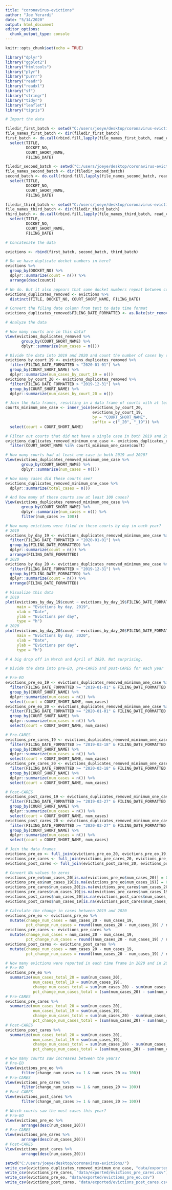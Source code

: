 ```yaml
---
title: "coronavirus-evictions"
author: "Joe Yerardi"
date: "5/14/2020"
output: html_document
editor_options: 
  chunk_output_type: console
---
```


```r
knitr::opts_chunk$set(echo = TRUE)
```

```r
library("dplyr")
library("ggplot2")
library("htmltools")
library("plyr")
library("purrr")
library("readr")
library("readxl")
library("sf")
library("stringr")
library("tidyr")
library("leaflet")
library("tigris")
```

```r
# Import the data

filedir_first_batch <- setwd("C:/users/joeye/desktop/coronavirus-evictions/data/westlaw_data_first_batch")
file_names_first_batch <- dir(filedir_first_batch)
first_batch <- do.call(rbind.fill,lapply(file_names_first_batch, read_csv)) %>% 
  select(TITLE,
         DOCKET_NO,
         COURT_SHORT_NAME,
         FILING_DATE)

filedir_second_batch <- setwd("C:/users/joeye/desktop/coronavirus-evictions/data/westlaw_data_second_batch")
file_names_second_batch <- dir(filedir_second_batch)
second_batch <- do.call(rbind.fill,lapply(file_names_second_batch, read_csv)) %>% 
  select(TITLE,
         DOCKET_NO,
         COURT_SHORT_NAME,
         FILING_DATE)

filedir_third_batch <- setwd("C:/users/joeye/desktop/coronavirus-evictions/data/westlaw_data_third_batch")
file_names_third_batch <- dir(filedir_third_batch)
third_batch <- do.call(rbind.fill,lapply(file_names_third_batch, read_csv)) %>% 
  select(TITLE,
         DOCKET_NO,
         COURT_SHORT_NAME,
         FILING_DATE)
```

```r
# Concatenate the data

evictions <- rbind(first_batch, second_batch, third_batch)
```

```r
# Do we have duplicate docket numbers in here?
evictions %>% 
  group_by(DOCKET_NO) %>% 
  dplyr::summarize(count = n()) %>% 
  arrange(desc(count))

# We do. But it also appears that some docket numbers repeat between courts so we'll need to look for duplicates in several columns.
evictions_duplicates_removed <- evictions %>% 
  distinct(TITLE, DOCKET_NO, COURT_SHORT_NAME, FILING_DATE)

# Convert the filing date column from text to date time format
evictions_duplicates_removed$FILING_DATE_FORMATTED <- as.Date(str_remove(evictions_duplicates_removed$FILING_DATE, ","), format = "%B%e%Y")
```

```r
# Analyze the data

# How many courts are in this data?
View(evictions_duplicates_removed %>% 
       group_by(COURT_SHORT_NAME) %>% 
       dplyr::summarize(num_cases = n()))

# Divide the data into 2019 and 2020 and count the number of cases by court
evictions_by_court_19 <- evictions_duplicates_removed %>% 
  filter(FILING_DATE_FORMATTED < "2020-01-01") %>% 
  group_by(COURT_SHORT_NAME) %>% 
  dplyr::summarize(num_cases_by_court_19 = n())
evictions_by_court_20 <- evictions_duplicates_removed %>% 
  filter(FILING_DATE_FORMATTED > "2019-12-31") %>% 
  group_by(COURT_SHORT_NAME) %>% 
  dplyr::summarize(num_cases_by_court_20 = n())

# Join the data frames, resulting in a data frame of courts with at least one case in both years
courts_minimum_one_case <- inner_join(evictions_by_court_20,
                                      evictions_by_court_19,
                                      by = "COURT_SHORT_NAME",
                                      suffix = c("_20", "_19")) %>% 
  select(court = COURT_SHORT_NAME)

# Filter out courts that did not have a single case in both 2019 and 2020
evictions_duplicates_removed_minimum_one_case <- evictions_duplicates_removed %>% 
  filter(COURT_SHORT_NAME %in% courts_minimum_one_case$court)

# How many courts had at least one case in both 2019 and 2020?
View(evictions_duplicates_removed_minimum_one_case %>% 
       group_by(COURT_SHORT_NAME) %>% 
       dplyr::summarize(num_cases = n()))

# How many cases did these courts see?
evictions_duplicates_removed_minimum_one_case %>% 
  dplyr::summarize(total_cases = n())

# And how many of these courts saw at least 100 cases?
View(evictions_duplicates_removed_minimum_one_case %>% 
       group_by(COURT_SHORT_NAME) %>% 
       dplyr::summarize(num_cases = n()) %>% 
       filter(num_cases >= 100))

# How many evictions were filed in these courts by day in each year?
# 2019
evictions_by_day_19 <- evictions_duplicates_removed_minimum_one_case %>% 
  filter(FILING_DATE_FORMATTED < "2020-01-01") %>% 
  group_by(FILING_DATE_FORMATTED) %>% 
  dplyr::summarize(count = n()) %>% 
  arrange(FILING_DATE_FORMATTED)
# 2020
evictions_by_day_20 <- evictions_duplicates_removed_minimum_one_case %>% 
  filter(FILING_DATE_FORMATTED > "2019-12-31") %>% 
  group_by(FILING_DATE_FORMATTED) %>% 
  dplyr::summarize(count = n()) %>% 
  arrange(FILING_DATE_FORMATTED)

# Visualize this data
# 2019
plot(evictions_by_day_19$count ~ evictions_by_day_19$FILING_DATE_FORMATTED,
     main = "Evictions by day, 2019",
     xlab = "Date",
     ylab = "Evictions per day",
     type = "h")
# 2020
plot(evictions_by_day_20$count ~ evictions_by_day_20$FILING_DATE_FORMATTED,
     main = "Evictions by day, 2020",
     xlab = "Date",
     ylab = "Evictions per day",
     type = "h")

# A big drop off in March and April of 2020. Not surprising.

# Divide the data into pre-EO, pre-CARES and post-CARES for each year

# Pre-EO
evictions_pre_eo_19 <- evictions_duplicates_removed_minimum_one_case %>% 
  filter(FILING_DATE_FORMATTED >= "2019-01-01" & FILING_DATE_FORMATTED <= "2019-03-17") %>% 
  group_by(COURT_SHORT_NAME) %>% 
  dplyr::summarize(num_cases = n()) %>% 
  select(court = COURT_SHORT_NAME, num_cases)
evictions_pre_eo_20 <- evictions_duplicates_removed_minimum_one_case %>% 
  filter(FILING_DATE_FORMATTED >= "2020-01-01" & FILING_DATE_FORMATTED <= "2020-03-17") %>% 
  group_by(COURT_SHORT_NAME) %>% 
  dplyr::summarize(num_cases = n()) %>% 
  select(court = COURT_SHORT_NAME, num_cases)

# Pre-CARES
evictions_pre_cares_19 <- evictions_duplicates_removed_minimum_one_case %>% 
  filter(FILING_DATE_FORMATTED >= "2019-03-18" & FILING_DATE_FORMATTED <= "2019-03-26") %>% 
  group_by(COURT_SHORT_NAME) %>% 
  dplyr::summarize(num_cases = n()) %>% 
  select(court = COURT_SHORT_NAME, num_cases)
evictions_pre_cares_20 <- evictions_duplicates_removed_minimum_one_case %>% 
  filter(FILING_DATE_FORMATTED >= "2020-03-18" & FILING_DATE_FORMATTED <= "2020-03-26") %>% 
  group_by(COURT_SHORT_NAME) %>% 
  dplyr::summarize(num_cases = n()) %>% 
  select(court = COURT_SHORT_NAME, num_cases)

# Post-CARES
evictions_post_cares_19 <- evictions_duplicates_removed_minimum_one_case %>% 
  filter(FILING_DATE_FORMATTED >= "2019-03-27" & FILING_DATE_FORMATTED <= "2019-05-14") %>% 
  group_by(COURT_SHORT_NAME) %>% 
  dplyr::summarize(num_cases = n()) %>% 
  select(court = COURT_SHORT_NAME, num_cases)
evictions_post_cares_20 <- evictions_duplicates_removed_minimum_one_case %>% 
  filter(FILING_DATE_FORMATTED >= "2020-03-27" & FILING_DATE_FORMATTED <= "2020-05-14") %>% 
  group_by(COURT_SHORT_NAME) %>% 
  dplyr::summarize(num_cases = n()) %>% 
  select(court = COURT_SHORT_NAME, num_cases)

# Join the data frames
evictions_pre_eo <- full_join(evictions_pre_eo_20, evictions_pre_eo_19, by = "court", suffix = c("_20", "_19"))
evictions_pre_cares <- full_join(evictions_pre_cares_20, evictions_pre_cares_19, by = "court", suffix = c("_20", "_19"))
evictions_post_cares <- full_join(evictions_post_cares_20, evictions_post_cares_19, by = "court", suffix = c("_20", "_19"))

# Convert NA values to zeros
evictions_pre_eo$num_cases_20[is.na(evictions_pre_eo$num_cases_20)] = 0
evictions_pre_eo$num_cases_19[is.na(evictions_pre_eo$num_cases_19)] = 0
evictions_pre_cares$num_cases_20[is.na(evictions_pre_cares$num_cases_20)] = 0
evictions_pre_cares$num_cases_19[is.na(evictions_pre_cares$num_cases_19)] = 0
evictions_post_cares$num_cases_20[is.na(evictions_post_cares$num_cases_20)] = 0
evictions_post_cares$num_cases_19[is.na(evictions_post_cares$num_cases_19)] = 0

# Calculate the change in cases between 2019 and 2020
evictions_pre_eo <- evictions_pre_eo %>% 
  mutate(change_num_cases = num_cases_20 - num_cases_19,
         pct_change_num_cases = round((num_cases_20 - num_cases_19) / num_cases_19 * 100, digits = 2))
evictions_pre_cares <- evictions_pre_cares %>% 
  mutate(change_num_cases = num_cases_20 - num_cases_19,
         pct_change_num_cases = round((num_cases_20 - num_cases_19) / num_cases_19 * 100, digits = 2))
evictions_post_cares <- evictions_post_cares %>% 
  mutate(change_num_cases = num_cases_20 - num_cases_19,
         pct_change_num_cases = round((num_cases_20 - num_cases_19) / num_cases_19 * 100, digits = 2))

# How many evictions were reported in each time frame in 2020 and in 2019?
# Pre-EO
evictions_pre_eo %>% 
  summarize(num_cases_total_20 = sum(num_cases_20),
            num_cases_total_19 = sum(num_cases_19),
            change_num_cases_total = sum(num_cases_20) - sum(num_cases_19),
            pct_change_num_cases_total = (sum(num_cases_20) - sum(num_cases_19)) / sum(num_cases_19))
# Pre-CARES
evictions_pre_cares %>% 
  summarize(num_cases_total_20 = sum(num_cases_20),
            num_cases_total_19 = sum(num_cases_19),
            change_num_cases_total = sum(num_cases_20) - sum(num_cases_19),
            pct_change_num_cases_total = (sum(num_cases_20) - sum(num_cases_19)) / sum(num_cases_19))
# Post-CARES
evictions_post_cares %>% 
  summarize(num_cases_total_20 = sum(num_cases_20),
            num_cases_total_19 = sum(num_cases_19),
            change_num_cases_total = sum(num_cases_20) - sum(num_cases_19),
            pct_change_num_cases_total = (sum(num_cases_20) - sum(num_cases_19)) / sum(num_cases_19))

# How many courts saw increases between the years?
# Pre-EO
View(evictions_pre_eo %>% 
       filter(change_num_cases >= 1 & num_cases_20 >= 100))
# Pre-CARES
View(evictions_pre_cares %>% 
       filter(change_num_cases >= 1 & num_cases_20 >= 100))
# Post-CARES
View(evictions_post_cares %>% 
       filter(change_num_cases >= 1 & num_cases_20 >= 100))

# Which courts saw the most cases this year?
# Pre-EO
View(evictions_pre_eo %>% 
       arrange(desc(num_cases_20)))
# Pre-CARES
View(evictions_pre_cares %>% 
       arrange(desc(num_cases_20)))
# Post-CARES
View(evictions_post_cares %>% 
       arrange(desc(num_cases_20)))
```

```r
setwd("C:/users/joeye/desktop/coronavirus-evictions/")
write_csv(evictions_duplicates_removed_minimum_one_case, "data/exported/evictions_duplicates_removed_minimum_one_case.csv")
write_csv(evictions_pre_cares, "data/exported/evictions_pre_cares.csv")
write_csv(evictions_pre_eo, "data/exported/evictions_pre_eo.csv")
write_csv(evictions_post_cares, "data/exported/evictions_post_cares.csv")
```